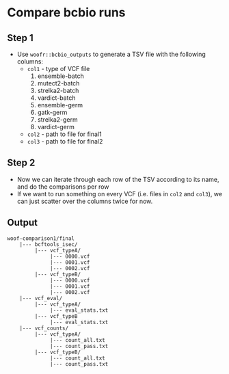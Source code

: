 Compare bcbio runs
==================

Step 1
------

* Use `woofr::bcbio_outputs` to generate a TSV file with the following columns:
  - `col1` - type of VCF file
     1. ensemble-batch
     2. mutect2-batch
     3. strelka2-batch
     4. vardict-batch
     5. ensemble-germ
     6. gatk-germ
     7. strelka2-germ
     8. vardict-germ
  - `col2` - path to file for final1
  - `col3` - path to file for final2

Step 2
------

* Now we can iterate through each row of the TSV according to its name, and do the comparisons per row
* If we want to run something on every VCF (i.e. files in `col2` and `col3`), we can just scatter over
  the columns twice for now.

Output
------


```
woof-comparison1/final
    |--- bcftools_isec/
         |--- vcf_typeA/
              |--- 0000.vcf
              |--- 0001.vcf
              |--- 0002.vcf
         |--- vcf_typeB/
              |--- 0000.vcf
              |--- 0001.vcf
              |--- 0002.vcf
    |--- vcf_eval/
         |--- vcf_typeA/
              |--- eval_stats.txt
         |--- vcf_typeB
              |--- eval_stats.txt
    |--- vcf_counts/
         |--- vcf_typeA/
              |--- count_all.txt
              |--- count_pass.txt
         |--- vcf_typeB/
              |--- count_all.txt
              |--- count_pass.txt
```

